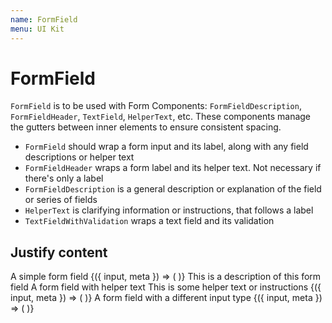 ```yaml
---
name: FormField
menu: UI Kit
---
```



# FormField

`FormField` is to be used with Form Components: `FormFieldDescription`, `FormFieldHeader`, `TextField`, `HelperText`, etc.
These components manage the gutters between inner elements to ensure consistent spacing.

- `FormField` should wrap a form input and its label, along with any field descriptions or helper text
- `FormFieldHeader` wraps a form label and its helper text. Not necessary if there's only a label
- `FormFieldDescription` is a general description or explanation of the field or series of fields
- `HelperText` is clarifying information or instructions, that follows a label
- `TextFieldWithValidation` wraps a text field and its validation

## Justify content
<Playground>
  <FormField>
    <Label htmlFor="simple.field">A simple form field</Label>
    <Field name="simple.field">
      {({ input, meta }) => (
        <TextFieldWithValidation
          meta={meta}
          {...input}
        />
      )}
    </Field>
  </FormField>
  <FormField>
    <FormFieldDescription>This is a description of this form field</FormFieldDescription>
    <FormFieldHeader>
      <Label htmlFor="simple.field">A form field with helper text</Label>
      <HelperText>This is some helper text or instructions</HelperText>
    </FormFieldHeader>
    <Field name="simple.field">
      {({ input, meta }) => (
        <TextFieldWithValidation
          meta={meta}
          {...input}
        />
      )}
    </Field>
  </FormField>
  <FormField>
    <Label htmlFor="simple.field">A form field with a different input type</Label>
    <Field name="simple.field">
      {({ input, meta }) => (
        <HorizontalGutter spacing={2}>
          <DurationField
            units={[DURATION_UNIT.WEEKS,]}
            disabled={disabled}
            color={colorFromMeta(meta)}
            {...input}
          />
          <ValidationMessage meta={meta} fullWidth />
        </HorizontalGutter>
      )}
    </Field>
  </FormField>
</Playground>
